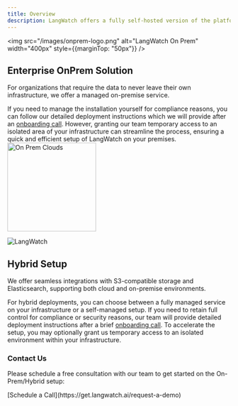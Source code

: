 ```yaml
---
title: Overview
description: LangWatch offers a fully self-hosted version of the platform for companies that require strict data control and compliance.
---
```


<img src="/images/onprem-logo.png" alt="LangWatch On Prem" width="400px" style={{marginTop: "50px"}} />

## Enterprise OnPrem Solution

For organizations that require the data to never leave their own infrastructure, we offer a managed on-premise service.

If you need to manage the installation yourself for compliance reasons, you can follow our detailed deployment instructions which we will provide after an [onboarding call](https://meetings-eu1.hubspot.com/manouk-draisma). However, granting our team temporary access to an isolated area of your infrastructure can streamline the process, ensuring a quick and efficient setup of LangWatch on your premises.
<img src="/images/onprem-clouds.png" alt="On Prem Clouds" width="200px" />

<Frame>
<img
  className="block"
  src="/images/architecture-onprem-simple.png"
  alt="LangWatch"
/>
</Frame>

## Hybrid Setup

We offer seamless integrations with S3-compatible storage and Elasticsearch, supporting both cloud and on-premise environments.

For hybrid deployments, you can choose between a fully managed service on your infrastructure or a self-managed setup. If you need to retain full control for compliance or security reasons, our team will provide detailed deployment instructions after a brief [onboarding call](https://meetings-eu1.hubspot.com/manouk-draisma). To accelerate the setup, you may optionally grant us temporary access to an isolated environment within your infrastructure.

### Contact Us

Please schedule a free consultation with our team to get started on the On-Prem/Hybrid setup:

<div style={{fontSize: "18px", marginBottom: "56px"}}>
[Schedule a Call](https://get.langwatch.ai/request-a-demo)
</div>
